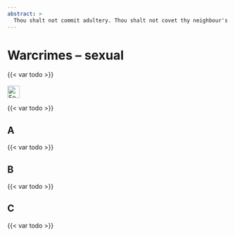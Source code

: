 ```yaml
---
abstract: > 
  Thou shalt not commit adultery. Thou shalt not covet thy neighbour's wife. Russia rapes and loiters systematically. 
---
```


# Warcrimes – sexual {#sec-warcrimes-sexual}

::: {.callout-caution title="Myth"}
{{< var todo >}}
[<br></br>![Search for topic in EUvsDisinfo](../all_common_img/EUvsDisinfo_400x240.jpg){height=2em}](https://euvsdisinfo.eu/disinformation-cases/?text=war%20(sexual%7Crape%7Craped)&sort=relevance)
:::

::: {.callout-tip title="Truth"}
{{< var todo >}}
:::


## A

{{< var todo >}}

## B

{{< var todo >}}

## C

{{< var todo >}}


